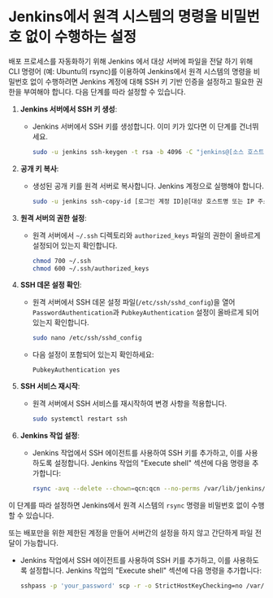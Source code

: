 ﻿---
sidebar_position: 1
---

# Jenkins에서 원격 시스템의 명령을 비밀번호 없이 수행하는 설정

배포 프로세스를 자동화하기 위해 Jenkins 에서 대상 서버에 파일을 전달 하기 위해 CLI 명령어 (예: Ubuntu의 rsync)를 이용하여 Jenkins에서 원격 시스템의 명령을 비밀번호 없이 수행하려면 Jenkins 계정에 대해 SSH 키 기반 인증을 설정하고 필요한 권한을 부여해야 합니다. 다음 단계를 따라 설정할 수 있습니다.

1. **Jenkins 서버에서 SSH 키 생성**:
   - Jenkins 서버에서 SSH 키를 생성합니다. 이미 키가 있다면 이 단계를 건너뛰세요.
     ```bash
     sudo -u jenkins ssh-keygen -t rsa -b 4096 -C "jenkins@[소스 호스트명 또는 IP 주소]"
     ```

2. **공개 키 복사**:
   - 생성된 공개 키를 원격 서버로 복사합니다. Jenkins 계정으로 실행해야 합니다.
     ```bash
     sudo -u jenkins ssh-copy-id [로그인 계정 ID]@[대상 호스트명 또는 IP 주소]
     ```

3. **원격 서버의 권한 설정**:
   - 원격 서버에서 `~/.ssh` 디렉토리와 `authorized_keys` 파일의 권한이 올바르게 설정되어 있는지 확인합니다.
     ```bash
     chmod 700 ~/.ssh
     chmod 600 ~/.ssh/authorized_keys
     ```

4. **SSH 데몬 설정 확인**:
   - 원격 서버에서 SSH 데몬 설정 파일(`/etc/ssh/sshd_config`)을 열어 `PasswordAuthentication`과 `PubkeyAuthentication` 설정이 올바르게 되어 있는지 확인합니다.
     ```bash
     sudo nano /etc/ssh/sshd_config
     ```
   - 다음 설정이 포함되어 있는지 확인하세요:
     ```plaintext
     PubkeyAuthentication yes
     ```

5. **SSH 서비스 재시작**:
   - 원격 서버에서 SSH 서비스를 재시작하여 변경 사항을 적용합니다.
     ```bash
     sudo systemctl restart ssh
     ```

6. **Jenkins 작업 설정**:
   - Jenkins 작업에서 SSH 에이전트를 사용하여 SSH 키를 추가하고, 이를 사용하도록 설정합니다. Jenkins 작업의 "Execute shell" 섹션에 다음 명령을 추가합니다:
     ```bash
     rsync -avq --delete --chown=qcn:qcn --no-perms /var/lib/jenkins/workspace/[Jenkins 프로젝트 ID]/** [로그인 계정 ID]@[호스트명 또는 IP 주소]:/home/[로그인 계정 ID]/[대상 디렉토리]
     ```

이 단계를 따라 설정하면 Jenkins에서 원격 시스템의 `rsync` 명령을 비밀번호 없이 수행할 수 있습니다.

또는 배포만을 위한 제한된 계정을 만들어 서버간의 설정을 하지 않고 간단하게 파일 전달이 가능합니다.

   - Jenkins 작업에서 SSH 에이전트를 사용하여 SSH 키를 추가하고, 이를 사용하도록 설정합니다. Jenkins 작업의 "Execute shell" 섹션에 다음 명령을 추가합니다:
     ```bash
     sshpass -p 'your_password' scp -r -o StrictHostKeyChecking=no /var/lib/jenkins/workspace/[Jenkins 프로젝트 ID] [로그인 계정 ID]@[호스트명 또는 IP 주소]:/home/[로그인 계정 ID]/[대상 디렉토리]
     ```

